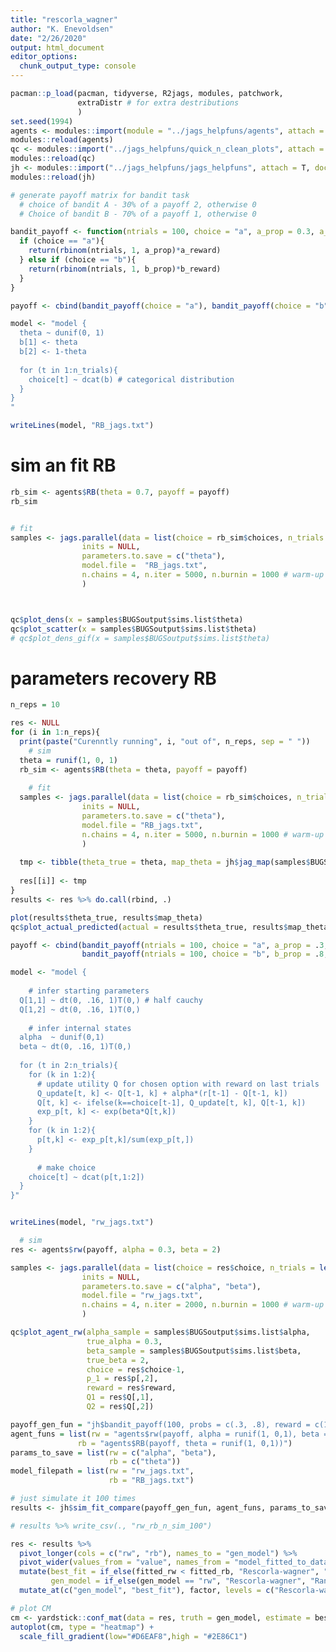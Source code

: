 ```yaml
---
title: "rescorla_wagner"
author: "K. Enevoldsen"
date: "2/26/2020"
output: html_document
editor_options: 
  chunk_output_type: console
---
```


```r
pacman::p_load(pacman, tidyverse, R2jags, modules, patchwork,
               extraDistr # for extra destributions
               )
set.seed(1994)
agents <- modules::import(module = "../jags_helpfuns/agents", attach = T, doc = T)
modules::reload(agents)
qc <- modules::import("../jags_helpfuns/quick_n_clean_plots", attach = T, doc = T)
modules::reload(qc)
jh <- modules::import("../jags_helpfuns/jags_helpfuns", attach = T, doc = T)
modules::reload(jh)
```

```r
# generate payoff matrix for bandit task
  # choice of bandit A - 30% of a payoff 2, otherwise 0
  # Choice of bandit B - 70% of a payoff 1, otherwise 0

bandit_payoff <- function(ntrials = 100, choice = "a", a_prop = 0.3, a_reward = 2, b_prop = 0.7, b_reward = 1){
  if (choice == "a"){
    return(rbinom(ntrials, 1, a_prop)*a_reward)
  } else if (choice == "b"){
    return(rbinom(ntrials, 1, b_prop)*b_reward)
  }
}

payoff <- cbind(bandit_payoff(choice = "a"), bandit_payoff(choice = "b"))
```


```r
model <- "model {
  theta ~ dunif(0, 1)
  b[1] <- theta
  b[2] <- 1-theta
  
  for (t in 1:n_trials){
    choice[t] ~ dcat(b) # categorical distribution
  }
}
"

writeLines(model, "RB_jags.txt")
```


# sim an fit RB
```r
rb_sim <- agents$RB(theta = 0.7, payoff = payoff)
rb_sim


# fit
samples <- jags.parallel(data = list(choice = rb_sim$choices, n_trials = length(rb_sim$choices)), 
                inits = NULL, 
                parameters.to.save = c("theta"), 
                model.file =  "RB_jags.txt", 
                n.chains = 4, n.iter = 5000, n.burnin = 1000 # warm-up
                )



qc$plot_dens(x = samples$BUGSoutput$sims.list$theta)
qc$plot_scatter(x = samples$BUGSoutput$sims.list$theta)
# qc$plot_dens_gif(x = samples$BUGSoutput$sims.list$theta)
```


# parameters recovery RB
```r
n_reps = 10

res <- NULL
for (i in 1:n_reps){
  print(paste("Curenntly running", i, "out of", n_reps, sep = " "))
    # sim
  theta = runif(1, 0, 1)
  rb_sim <- agents$RB(theta = theta, payoff = payoff)
  
    # fit
  samples <- jags.parallel(data = list(choice = rb_sim$choices, n_trials = length(rb_sim$choices)), 
                inits = NULL, 
                parameters.to.save = c("theta"), 
                model.file = "RB_jags.txt",
                n.chains = 4, n.iter = 5000, n.burnin = 1000 # warm-up
                )
  
  tmp <- tibble(theta_true = theta, map_theta = jh$jag_map(samples$BUGSoutput$sims.list$theta))
  
  res[[i]] <- tmp
}
results <- res %>% do.call(rbind, .)

plot(results$theta_true, results$map_theta)
qc$plot_actual_predicted(actual = results$theta_true, results$map_theta)
```


```r
payoff <- cbind(bandit_payoff(ntrials = 100, choice = "a", a_prop = .3, a_reward = 2), 
                bandit_payoff(ntrials = 100, choice = "b", b_prop = .8, b_reward = 1.5))

```

```r
model <- "model {
  
    # infer starting parameters
  Q[1,1] ~ dt(0, .16, 1)T(0,) # half cauchy
  Q[1,2] ~ dt(0, .16, 1)T(0,)
  
    # infer internal states
  alpha  ~ dunif(0,1)
  beta ~ dt(0, .16, 1)T(0,)
  
  for (t in 2:n_trials){
    for (k in 1:2){
      # update utility Q for chosen option with reward on last trials
      Q_update[t, k] <- Q[t-1, k] + alpha*(r[t-1] - Q[t-1, k])
      Q[t, k] <- ifelse(k==choice[t-1], Q_update[t, k], Q[t-1, k])
      exp_p[t, k] <- exp(beta*Q[t,k])
    }
    for (k in 1:2){
      p[t,k] <- exp_p[t,k]/sum(exp_p[t,])
    }
    
      # make choice
    choice[t] ~ dcat(p[t,1:2])
  }
}"


writeLines(model, "rw_jags.txt")
```

```r
  # sim
res <- agents$rw(payoff, alpha = 0.3, beta = 2)

samples <- jags.parallel(data = list(choice = res$choice, n_trials = length(res$choice), r = res$reward), 
                inits = NULL, 
                parameters.to.save = c("alpha", "beta"), 
                model.file = "rw_jags.txt",
                n.chains = 4, n.iter = 2000, n.burnin = 1000 # warm-up
                )

qc$plot_agent_rw(alpha_sample = samples$BUGSoutput$sims.list$alpha,
                 true_alpha = 0.3, 
                 beta_sample = samples$BUGSoutput$sims.list$beta,
                 true_beta = 2, 
                 choice = res$choice-1, 
                 p_1 = res$p[,2], 
                 reward = res$reward,
                 Q1 = res$Q[,1], 
                 Q2 = res$Q[,2])
```



```r
payoff_gen_fun = "jh$bandit_payoff(100, probs = c(.3, .8), reward = c(1, 1.5))"
agent_funs = list(rw = "agents$rw(payoff, alpha = runif(1, 0,1), beta = runif(1, 0.5, 3))",
               rb = "agents$RB(payoff, theta = runif(1, 0,1))")
params_to_save = list(rw = c("alpha", "beta"),
                      rb = c("theta"))
model_filepath = list(rw = "rw_jags.txt",
                      rb = "RB_jags.txt")

# just simulate it 100 times
results <- jh$sim_fit_compare(payoff_gen_fun, agent_funs, params_to_save, model_filepath, n_sim = 100)

# results %>% write_csv(., "rw_rb_n_sim_100")

res <- results %>% 
  pivot_longer(cols = c("rw", "rb"), names_to = "gen_model") %>% 
  pivot_wider(values_from = "value", names_from = "model_fitted_to_data", names_prefix = "fitted_") %>% 
  mutate(best_fit = if_else(fitted_rw < fitted_rb, "Rescorla-wagner", "Random bias"),
         gen_model = if_else(gen_model == "rw", "Rescorla-wagner", "Random bias")) %>% 
  mutate_at(c("gen_model", "best_fit"), factor, levels = c("Rescorla-wagner", "Random bias")) 

# plot CM
cm <- yardstick::conf_mat(data = res, truth = gen_model, estimate = best_fit)
autoplot(cm, type = "heatmap") +
  scale_fill_gradient(low="#D6EAF8",high = "#2E86C1")
```






